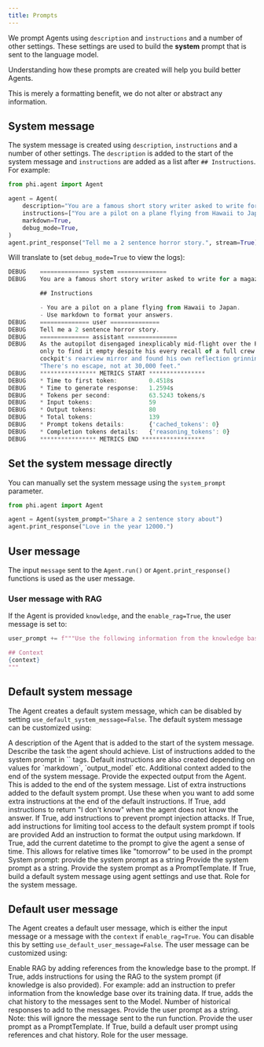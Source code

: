 ```yaml
---
title: Prompts
---
```


We prompt Agents using `description` and `instructions` and a number of other settings. These settings are used to build the **system** prompt that is sent to the language model.

Understanding how these prompts are created will help you build better Agents.

<Note>
  This is merely a formatting benefit, we do not alter or abstract any
  information.
</Note>

## System message

The system message is created using `description`, `instructions` and a number of other settings. The `description` is added to the start of the system message and `instructions` are added as a list after `## Instructions`. For example:

```python instructions.py
from phi.agent import Agent

agent = Agent(
    description="You are a famous short story writer asked to write for a magazine",
    instructions=["You are a pilot on a plane flying from Hawaii to Japan."],
    markdown=True,
    debug_mode=True,
)
agent.print_response("Tell me a 2 sentence horror story.", stream=True)
```

Will translate to (set `debug_mode=True` to view the logs):

```js
DEBUG    ============== system ==============
DEBUG    You are a famous short story writer asked to write for a magazine

         ## Instructions

         - You are a pilot on a plane flying from Hawaii to Japan.
         - Use markdown to format your answers.
DEBUG    ============== user ==============
DEBUG    Tell me a 2 sentence horror story.
DEBUG    ============== assistant ==============
DEBUG    As the autopilot disengaged inexplicably mid-flight over the Pacific, the pilot glanced at the copilot's seat
         only to find it empty despite his every recall of a full crew boarding. Hands trembling, he looked into the
         cockpit's rearview mirror and found his own reflection grinning back with blood-red eyes, whispering,
         "There's no escape, not at 30,000 feet."
DEBUG    **************** METRICS START ****************
DEBUG    * Time to first token:         0.4518s
DEBUG    * Time to generate response:   1.2594s
DEBUG    * Tokens per second:           63.5243 tokens/s
DEBUG    * Input tokens:                59
DEBUG    * Output tokens:               80
DEBUG    * Total tokens:                139
DEBUG    * Prompt tokens details:       {'cached_tokens': 0}
DEBUG    * Completion tokens details:   {'reasoning_tokens': 0}
DEBUG    **************** METRICS END ******************
```

## Set the system message directly

You can manually set the system message using the `system_prompt` parameter.

```python
from phi.agent import Agent

agent = Agent(system_prompt="Share a 2 sentence story about")
agent.print_response("Love in the year 12000.")
```

## User message

The input `message` sent to the `Agent.run()` or `Agent.print_response()` functions is used as the user message.

### User message with RAG

If the Agent is provided `knowledge`, and the `enable_rag=True`, the user message is set to:

```python
user_prompt += f"""Use the following information from the knowledge base if it helps:"

## Context
{context}
"""
```

## Default system message

The Agent creates a default system message, which can be disabled by setting `use_default_system_message=False`. The default system message can be customized using:

<ResponseField name="description" type="str" default="None">
  A description of the Agent that is added to the start of the system message.
</ResponseField>
<ResponseField name="task" type="str" default="None">
  Describe the task the agent should achieve.
</ResponseField>
<ResponseField name="instructions" type="List[str]" default="None">
  List of instructions added to the system prompt in `<instructions>` tags. Default instructions are also created depending on values for `markdown`, `output_model` etc.
</ResponseField>
<ResponseField name="additional_context" type="str" default="None">
  Additional context added to the end of the system message.
</ResponseField>
<ResponseField name="expected_output" type="str" default="None">
  Provide the expected output from the Agent. This is added to the end of the system message.
</ResponseField>
<ResponseField name="extra_instructions" type="List[str]" default="None">
  List of extra instructions added to the default system prompt. Use these when you want to add some extra instructions at the end of the default instructions.
</ResponseField>
<ResponseField name="prevent_hallucinations" type="bool" default="False">
  If True, add instructions to return "I don't know" when the agent does not know the answer.
</ResponseField>
<ResponseField name="prevent_prompt_injection" type="bool" default="False">
  If True, add instructions to prevent prompt injection attacks.
</ResponseField>
<ResponseField name="limit_tool_access" type="bool" default="False">
  If True, add instructions for limiting tool access to the default system prompt if tools are provided
</ResponseField>
<ResponseField name="markdown" type="bool" default="False">
  Add an instruction to format the output using markdown.
</ResponseField>
<ResponseField name="add_datetime_to_instructions" type="bool" default="False">
  If True, add the current datetime to the prompt to give the agent a sense of time. This allows for relative times like "tomorrow" to be used in the prompt
</ResponseField>
<ResponseField name="system_prompt" type="str" default="None">
  System prompt: provide the system prompt as a string
</ResponseField>
<ResponseField name="system_prompt" type="str" default="None">
  Provide the system prompt as a string.
</ResponseField>
<ResponseField name="system_prompt_template" type="PromptTemplate" default="None">
  Provide the system prompt as a PromptTemplate.
</ResponseField>
<ResponseField name="use_default_system_message" type="bool" default="True">
  If True, build a default system message using agent settings and use that.
</ResponseField>
<ResponseField name="system_message_role" type="str" default="system">
  Role for the system message.
</ResponseField>

## Default user message

The Agent creates a default user message, which is either the input message or a message with the `context` if `enable_rag=True`. You can disable this by setting `use_default_user_message=False`. The user message can be customized using:

<ResponseField name="enable_rag" type="bool" default="False">
  Enable RAG by adding references from the knowledge base to the prompt.
</ResponseField>
<ResponseField name="add_rag_instructions" type="bool" default="False">
  If True, adds instructions for using the RAG to the system prompt (if
  knowledge is also provided). For example: add an instruction to prefer
  information from the knowledge base over its training data.
</ResponseField>
<ResponseField name="add_history_to_messages" type="bool" default="False">
  If true, adds the chat history to the messages sent to the Model.
</ResponseField>
<ResponseField name="num_history_responses" type="int" default="3">
  Number of historical responses to add to the messages.
</ResponseField>
<ResponseField name="user_prompt" type="Union[List, Dict, str]" default="None">
  Provide the user prompt as a string. Note: this will ignore the message sent
  to the run function.
</ResponseField>
<ResponseField name="user_prompt_template" type="PromptTemplate" default="None">
  Provide the user prompt as a PromptTemplate.
</ResponseField>
<ResponseField name="use_default_user_message" type="bool" default="True">
  If True, build a default user prompt using references and chat history.
</ResponseField>
<ResponseField name="user_message_role" type="str" default="user">
  Role for the user message.
</ResponseField>

